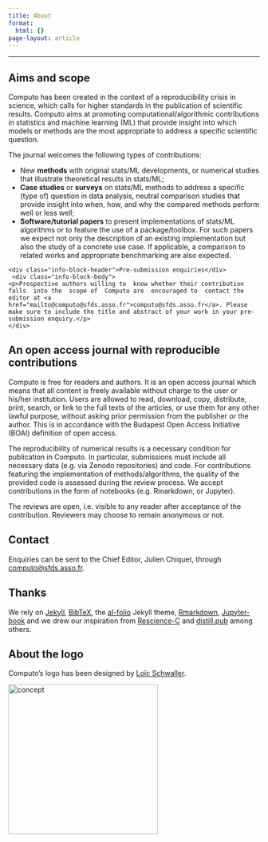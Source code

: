 ```yaml
---
title: About
format:
  html: {}
page-layout: article
---
```


---

## Aims and scope

Computo has been created in the context of a reproducibility crisis in
science, which calls for higher standards in the publication of
scientific results. Computo aims at promoting
computational/algorithmic contributions in statistics and machine
learning (ML) that provide insight into which models or methods are the
most appropriate to address a specific scientific question.

The journal welcomes the following types of contributions:

- New **methods** with original stats/ML developments, or numerical
  studies that illustrate theoretical results in stats/ML;
- **Case studies** or **surveys** on stats/ML methods to address a specific
  (type of) question in data analysis, neutral comparison studies that
  provide insight into when, how, and why the compared methods perform
  well or less well;
- **Software/tutorial papers** to present implementations of stats/ML algorithms or
  to feature the use of a package/toolbox. For such papers we expect not only the description of an existing implementation but also the study of a concrete use case. If applicable, a comparison to related works and appropriate benchmarking are also expected. 

<div class="info-block">
    <div class="info-block-header">Pre-submission enquiries</div>
     <div class="info-block-body">
    <p>Prospective authors willing to  know whether their contribution
    falls  into the  scope of  Computo are  encouraged to  contact the
    editor at <a href="mailto@computo@sfds.asso.fr">computo@sfds.asso.fr</a>. Please make sure to include the title and abstract of your work in your pre-submission enquiry.</p>
    </div>
</div>

## An open access journal with reproducible contributions

Computo is free for readers and authors.
It is an open access journal which means that all content is
freely available without charge to the user or his/her institution.
Users are allowed to read, download, copy, distribute, print,
search, or link to the full texts of the articles, or use
them for any other lawful purpose, without asking prior permission
from the publisher or the author. This is in accordance with the
Budapest Open Access Initiative (BOAI) definition of open access.

The reproducibility of numerical results is a necessary condition for
publication in Computo. In particular, submissions must include all
necessary data (e.g. via Zenodo repositories) and code.  For
contributions featuring the implementation of methods/algorithms, the
quality of the provided code is assessed during the review process.
We accept contributions in the form of notebooks (e.g. Rmarkdown, or
Jupyter).

The reviews are open, i.e. visible to any reader after acceptance of
the contribution. Reviewers may choose to remain anonymous or not.

## Contact
Enquiries can be sent to the Chief Editor, Julien Chiquet, through  <a href="mailto:computo@sfds.asso.fr">computo@sfds.asso.fr</a>.

## Thanks

We rely on [Jekyll](https://jekyllrb.com/),
[BibTeX](http://www.bibtex.org/), the
[aI-folio](https://github.com/alshedivat/al-folio) Jekyll theme,
[Rmarkdown](https://rmarkdown.rstudio.com/),
[Jupyter-book](https://jupyterbook.org/) and we drew our inspiration
from [Rescience-C](https://rescience.github.io/) and
[distill.pub](https://distill.pub/) among others.

## About the logo

Computo's logo has been designed by [Loïc Schwaller](https://loack.me/).

<img src="assets/img/computo_concept.png" alt="concept" width="300"/>
